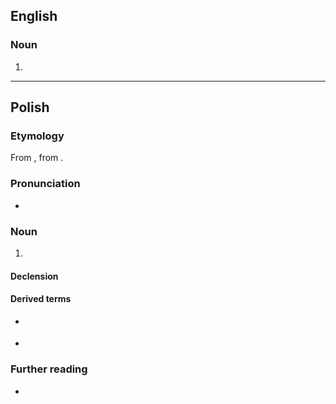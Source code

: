 ==English==

===Noun===
{{head|en|misspelling}}

# {{misspelling of|spasm|lang=en}}

----

==Polish==
{{wp|lang=pl}}

===Etymology===
From {{bor|pl|la|spasmus}}, from {{der|pl|grc|σπασμός}}.

===Pronunciation===
* {{pl-IPA}}

===Noun===
{{pl-noun|m-in}}

# {{lb|pl|medicine}} {{l|en|spasm}}
#: {{syn|pl|kurcz}}

====Declension====
{{pl-decl-noun-m-in}}

====Derived terms====
* {{q|adjective}} {{l|pl|spazmatyczny}}
* {{q|adverb}} {{l|pl|spazmatycznie}}

===Further reading===
* {{R:PWN}}